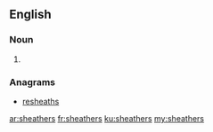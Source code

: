 ==English==

===Noun===
{{head|en|plural}}

# {{plural of|sheather|lang=en|nocat=1}}

===Anagrams===
* [[resheaths#English|resheaths]]

[[ar:sheathers]]
[[fr:sheathers]]
[[ku:sheathers]]
[[my:sheathers]]